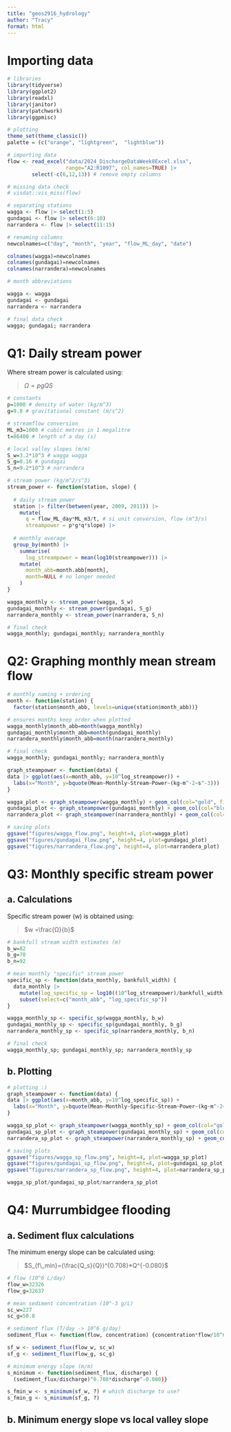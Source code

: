 ```yaml
---
title: "geos2916_hydrology"
author: "Tracy"
format: html
---
```


# Importing data

```r
# libraries
library(tidyverse)
library(ggplot2)
library(readxl)
library(janitor)
library(patchwork)
library(ggpmisc)

# plotting
theme_set(theme_classic())
palette = (c("orange", "lightgreen",  "lightblue"))
```

```r
# importing data
flow <- read_excel("data/2024_DischargeDataWeek8Excel.xlsx",
                   range="A2:R1097", col_names=TRUE) |> 
        select(-c(6,12,13)) # remove empty columns
```

```r
# missing data check
# visdat::vis_miss(flow)
```

```r
# separating stations
wagga <- flow |> select(1:5)
gundagai <- flow |> select(6:10)
narrandera <- flow |> select(11:15)

# renaming columns
newcolnames=c("day", "month", "year", "flow_ML_day", "date")

colnames(wagga)=newcolnames
colnames(gundagai)=newcolnames
colnames(narrandera)=newcolnames

# month abbreviations

wagga <- wagga
gundagai <- gundagai
narrandera <- narrandera

# final data check
wagga; gundagai; narrandera
```

# Q1: Daily stream power

Where stream power is calculated using:

> $Ω = pgQS$

```r
# constants
p=1000 # density of water (kg/m^3)
g=9.8 # gravitational constant (m/s^2)

# streamflow conversion
ML_m3=1000 # cubic metres in 1 megalitre
t=86400 # length of a day (s)

# local valley slopes (m/m)
S_w=3.2*10^3 # wagga wagga
S_g=0.16 # gundagai
S_n=9.2*10^3 # narrandera

# stream power (kg/m^2/s^3)
stream_power <- function(station, slope) {
  
  # daily stream power
  station |> filter(between(year, 2009, 2011)) |>
    mutate(
      q = flow_ML_day*ML_m3/t, # si unit conversion, flow (m^3/s)
      streampower = p*g*q*slope) |>
    
  # monthly average
  group_by(month) |>
    summarise(
      log_streampower = mean(log10(streampower))) |>
    mutate(
      month_abb=month.abb[month],
      month=NULL # no longer needed
    )
}

wagga_monthly <- stream_power(wagga, S_w)
gundagai_monthly <- stream_power(gundagai, S_g)
narrandera_monthly <- stream_power(narrandera, S_n)

# final check
wagga_monthly; gundagai_monthly; narrandera_monthly
```

# Q2: Graphing monthly mean stream flow

```r
# monthly naming + ordering
month <- function(station) {
  factor(station$month_abb, levels=unique(station$month_abb))}

# ensures months keep order when plotted
wagga_monthly$month_abb=month(wagga_monthly)
gundagai_monthly$month_abb=month(gundagai_monthly)
narrandera_monthly$month_abb=month(narrandera_monthly)

# final check
wagga_monthly; gundagai_monthly; narrandera_monthly
```

```r
graph_steampower <- function(data) {
data |> ggplot(aes(x=month_abb, y=10^log_streampower)) + 
  labs(x="Month", y=bquote(Mean~Monthly~Stream~Power~(kg~m^-2~s^-3)))
}

wagga_plot <- graph_steampower(wagga_monthly) + geom_col(col="gold", fill="gold")
gundagai_plot <- graph_steampower(gundagai_monthly) + geom_col(col="blue", fill="blue")
narrandera_plot <- graph_steampower(narrandera_monthly) + geom_col(col="red", fill="red")

# saving plots
ggsave("figures/wagga_flow.png", height=4, plot=wagga_plot)
ggsave("figures/gundagai_flow.png", height=4, plot=gundagai_plot)
ggsave("figures/narrandera_flow.png", height=4, plot=narrandera_plot)
```

# Q3: Monthly specific stream power

## a. Calculations

Specific stream power (w) is obtained using:

> $w =\frac{Ω}{b}$

```r
# bankfull stream width estimates (m)
b_w=82
b_g=70
b_n=92

# mean monthly "specific" stream power
specific_sp <- function(data_monthly, bankfull_width) {
  data_monthly |>
    mutate(log_specific_sp = log10((10^log_streampower)/bankfull_width)) |>
    subset(select=c("month_abb", "log_specific_sp"))
}

wagga_monthly_sp <- specific_sp(wagga_monthly, b_w)
gundagai_monthly_sp <- specific_sp(gundagai_monthly, b_g)
narrandera_monthly_sp <- specific_sp(narrandera_monthly, b_n)

# final check
wagga_monthly_sp; gundagai_monthly_sp; narrandera_monthly_sp
```

## b. Plotting

```r
# plotting :)
graph_steampower <- function(data) {
data |> ggplot(aes(x=month_abb, y=10^log_specific_sp)) + 
  labs(x="Month", y=bquote(Mean~Monthly~Specific~Stream~Power~(kg~m^-2~s^-3)))
}

wagga_sp_plot <- graph_steampower(wagga_monthly_sp) + geom_col(col="gold", fill="gold")
gundagai_sp_plot <- graph_steampower(gundagai_monthly_sp) + geom_col(col="blue", fill="blue")
narrandera_sp_plot <- graph_steampower(narrandera_monthly_sp) + geom_col(col="red", fill="red")

# saving plots
ggsave("figures/wagga_sp_flow.png", height=4, plot=wagga_sp_plot)
ggsave("figures/gundagai_sp_flow.png", height=4, plot=gundagai_sp_plot)
ggsave("figures/narrandera_sp_flow.png", height=4, plot=narrandera_sp_plot)

wagga_sp_plot/gundagai_sp_plot/narrandera_sp_plot
```

# Q4: Murrumbidgee flooding

## a. Sediment flux calculations

The minimum energy slope can be calculated using:

> $S_{f\_min}=(\frac{Q_s}{Q})^{0.708}*Q^{-0.080}$

```r
# flow (10^6 L/day)
flow_w=32326
flow_g=32637

# mean sediment concentration (10^-3 g/L)
sc_w=227
sc_g=50.8

# sediment flux (T/day -> 10^6 g/day)
sediment_flux <- function(flow, concentration) {concentration*flow/10^6} # tonnes/day

sf_w <- sediment_flux(flow_w, sc_w)
sf_g <- sediment_flux(flow_g, sc_g)

# minimum energy slope (m/m)
s_minimum <- function(sediment_flux, discharge) {
  (sediment_flux/discharge)^0.708*discharge^-0.080)}

s_fmin_w <- s_minimum(sf_w, ?) # which discharge to use?
s_fmin_g <- s_minimum(sf_g, ?)
```

## b. Minimum energy slope vs local valley slope

```r

```
